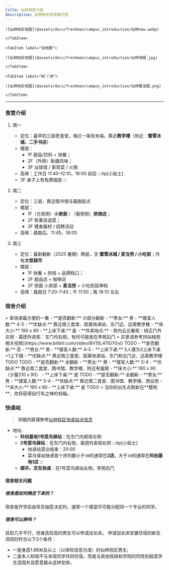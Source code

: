 ```yaml
---
title: 仙林校区介绍
description: 仙林校区的详细介绍
---
```



<Tabs>
    <TabItem label="新地图">

    ![仙林校区地图](@assets/docs/freshman/campus_introduction/仙林new.webp)

    </TabItem>

    <TabItem label="旧地图">

    ![仙林校区地图](@assets/docs/freshman/campus_introduction/仙林地图.jpg)

    </TabItem>
  
    <TabItem label="WC？洲">

    ![仙林校区地图](@assets/docs/freshman/campus_introduction/仙林整活图.png)

    </TabItem>

</Tabs>

---

### 食堂介绍

<Steps>

1. 南一
   - 定位：最早的三层老食堂，梅兰一条街末端，靠近**教学楼**（附近：**蜜雪冰城、二手书店**）
   - 楼层：
     - 1F 甜品/饮料 + 快餐；
     - 2F（外侧）新疆风味；
     - 3F 台球馆 / 家常菜 / 火锅
   - 高峰：工作日 11:40–12:10，18:00 前后
    :::tip[小贴士]
    - 3F 桌子上有免费插座
    :::

2. 南二
   - 定位：三层，靠近图书馆与晨跑起点
   - 楼层：
     - 1F（兰苑侧）**小卖部** / （菊苑侧）**烘焙店**；
     - 2F 称重自选菜；
     - 3F 健身器材 / 招聘活动
   - 高峰：晨跑后、11:45、18:00

3. 南三
   - 定位：最新翻新（2025 暑期）两层，含 **蜜雪冰城 / 麦当劳 / 小吃街**；外有**大型超市**
   - 楼层：
     - 1F 快餐 + 烘焙 + 品牌档口；
     - 2F 甜品店 + 咖啡店 
     - 2F 侧面 小卖部 + **麦当劳** + 小吃街延伸档
   - 高峰：晨跑日 7:20–7:40；午 11:50；晚 18:10 左右

</Steps>

### 宿舍介绍


<Tabs>
  <TabItem label="桃苑">
  > 拿快递最方便的一集
    - **是否翻新:** 少部分翻新
    - **男女:** 男
    - **寝室人数:** 4-5
    - **优缺点:** 靠近南三食堂、距离快递站、东门近、远离教学楼
    - **床大小:** 190 x 90
    - **上床下桌:** 是
    - **外卖地点:** 
      - 校内云云餐柜：桃正门外左侧
      - 美团外卖柜：东门内右侧，有时可能放在李苑后门
  > 实景请参考[B站桃苑相关视频](https://www.bilibili.com/video/BV15L411G7Gv/)

  </TabItem>

  <TabItem label="荷苑">
    TODO
  </TabItem>
  
  <TabItem label="桂苑">
    - **是否翻新:** 否
    - **男女:** 男
    - **寝室人数:** 4-5
    - **上床下桌:** 5人寝为3上床下桌+1上下铺
    - **优缺点:** 靠近南三食堂、距离快递站、东门和北门近、远离教学楼
  </TabItem>

  <TabItem label="柳苑">
    TODO
  </TabItem>

  <TabItem label="李苑">
    TODO
  </TabItem>

  <TabItem label="菊苑">
    - **是否翻新:** 全翻新
    - **男女:** 男
    - **寝室人数:** 3-4
    - **优缺点:** 靠近南二食堂、图书馆、教学楼、附近有猫窝
    - **床大小:** 190 x 90（少量210 x 90）
    - **上床下桌:** 是

  </TabItem>

  <TabItem label="竹苑">
    TODO
  </TabItem>

  <TabItem label="兰苑">
    - **是否翻新:** 全翻新
    - **男女:** 男
    - **寝室人数:** 3-4
    - **优缺点:** 靠近南二食堂、图书馆、教学楼、商业街
    - **床大小:** 190 x 90
    - **上床下桌:** 是
  </TabItem>

  <TabItem label="梅苑">
    TODO
  </TabItem>

  <TabItem label="樱苑">
    > 当你的出生点刷新在**樱苑**，你将获得自行车之神的祝福。
  </TabItem>
</Tabs>

### 快递站
> **详细内容请参考**[仙林校区快递站点信息](/life/express/express_info_xl)
 - 地址:
   - **科创基地1号菜鸟驿站**：在东门内邮局左侧
   - **2号菜鸟驿站**：在东门内右侧，美团外卖柜右侧
     :::tip[小贴士]
     - 快递站营业结束：20:00
     - 菜鸟驿站快递首个序列数小于`30`的通常在**2店**，大于`30`的通常在**科创基地1店**
     :::
   - **顺丰、京东快递**：在1号菜鸟驿站左侧，李苑后门

#### 宿舍相关问题

##### 宿舍是如何确定下来的？
宿舍是开学前由导员抽签决定的。通常一个寝室尽可能分配同一个专业的同学。

##### 宿舍可以换吗？
目前几乎不行，但身高较高的男生可以申请加长床。
申请加长床安置住宿的新生须同时符合以下2个条件：
- 一是身高1.88米及以上（以体检信息为准）的仙林校区男生; 
- 二是本人知晓不与本班同学共同住宿，而是与其他班级和学院的同性别超高学生混宿并且愿意服从这样安排。
